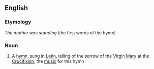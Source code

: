 ==English==

===Etymology===
{{L.}} ''The mother was standing'' (the first words of the hymn)

===Noun===
{{wikipedia|Stabat Mater}}
{{en-noun|sg=[[stabat]] [[mater]]}}

#{{music}} A [[hymn]], sung in [[Latin]], telling of the sorrow of the [[Virgin Mary]] at the [[Crucifixion]]; the [[music]] for this hymn